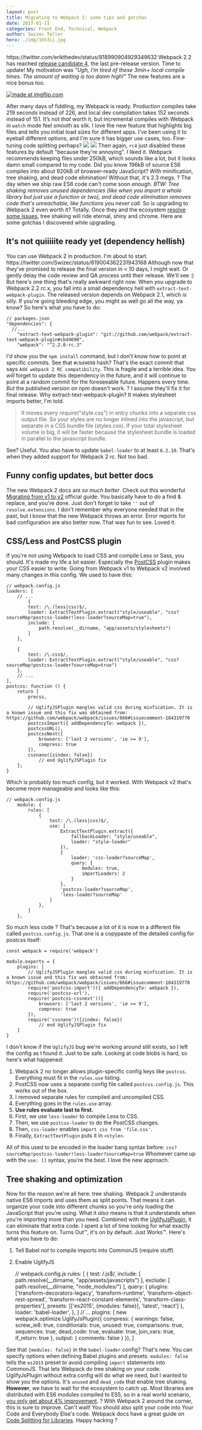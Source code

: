```yaml
---
layout: post
title: Migrating to Webpack 2: some tips and gotchas
date: 2017-01-11
categories: Front End, Technical, Webpack
author: Swizec Teller
hero: ./img/1hh3ii.jpg
---
```


https&#x3A;//twitter.com/erikthedev/status/818990904929349632 Webpack 2.2 has reached [release candidate 4](https://github.com/webpack/webpack/releases/tag/v2.2.0-rc.4), the last pre-release version. Time to update! My motivation was _"Ugh, I'm tired of these 3min+ local compile times. The amount of waiting is too damn high!"_ The new features are a nice bonus too.

[![](./img/1hh3ii.jpg "made at imgflip.com")](https://imgflip.com/i/1hh3ii)

After many days of fiddling, my Webpack is ready. Production compiles take 219 seconds instead of 226, and local dev compilation takes 152 seconds instead of 151. It’s not _that_ worth it, but incremental compiles with Webpack in `watch` mode feel smooth as silk. I love the new feature that highlights big files and tells you initial load sizes for different apps. I’ve been using it to eyeball different options, and I'm sure it has bigger use cases, too. Fine-tuning code splitting perhaps? ![](./img/Screen-Shot-2017-01-11-at-00.37.00.png) ![](./img/Screen-Shot-2017-01-11-at-00.38.28.png) Then again, `rc4` just disabled these features by default "because they're annoying". I liked it. Webpack recommends keeping files under 250kB, which sounds like a lot, but it looks damn small compared to my code. Did you know 196kB of source ES6 compiles into about 920kB of browser-ready JavaScript? _With_ minification, tree shaking, and dead code elimination! Without that, it's 2.3 megs. ? The day when we ship raw ES6 code can't come soon enough. _BTW: Tree shaking removes unused dependencies (like when you import a whole library but just use a function or two), and dead code elimination removes code that's unreachable, like functions you never call._ So is upgrading to Webpack 2 even worth it? Totally. Once they and the ecosystem [resolve some issues](https://github.com/webpack/webpack/issues/2867), tree shaking will ride eternal, shiny and chrome. Here are some gotchas I discovered while upgrading.

## It's not quiiiiite ready yet (dependency hellish)

You can use Webpack 2 in production. I'm about to start. https&#x3A;//twitter.com/Swizec/status/819004362231943168 Although now that they’ve promised to release the final version in &lt; 10 days, I might wait. Or gently delay the code review and QA process until their release. We'll see :) But here's one thing that's really awkward right now. When you upgrade to Webpack 2.2.rc.x, you fall into a small dependency hell with `extract-text-webpack-plugin`. The released version depends on Webpack 2.1, which is silly. If you're going bleeding edge, you might as well go all the way, ya know? So here's what you have to do:

    // packages.json
    "dependencies": {
      //...
        "extract-text-webpack-plugin": "git://github.com/webpack/extract-text-webpack-plugin#cbd4690",
        "webpack": "^2.2.0-rc.3"

I'd show you the `npm install` command, but I don't know how to point at specific commits. See that `#cbd4690` hash? That's the exact commit that says `Add webpack 2 RC compatibility`. This is fragile and a terrible idea. You _will_ forget to update this dependency in the future, and it will continue to point at a random commit for the foreseeable future. Happens every time. _But_ the published version on npm doesn't work. ? I assume they'll fix it for final release. Why extract-text-webpack-plugin? It makes stylesheet imports better, I'm told.

> It moves every require("style.css") in entry chunks into a separate css output file. So your styles are no longer inlined into the javascript, but separate in a CSS bundle file (styles.css). If your total stylesheet volume is big, it will be faster because the stylesheet bundle is loaded in parallel to the javascript bundle.

See? Useful. You also have to update `babel-loader` to at least `6.2.10`. That's when they added support for Webpack 2 rc. Not too bad.

## Funny config updates, but better docs

The new Webpack 2 docs are _so much better_. Check out this wonderful [Migrating from v1 to v2](https://webpack.js.org/guides/migrating/) official guide. You basically have to do a find & replace, and you're done. Just don't forget to take `''` out of `resolve.extensions`. I don't remember why everyone needed that in the past, but I know that the new Webpack throws an error. Error reports for bad configuration are also better now. That was fun to see. Loved it.

## CSS/Less and PostCSS plugin

If you're not using Webpack to load CSS and compile Less or Sass, you should. It's made my life a lot easier. Especially the [PostCSS](https://github.com/postcss/postcss) plugin makes your CSS easier to write. Going from Webpack v1 to Webpack v2 involved many changes in this config. We used to have this:

    // webpack.config.js
    loaders: [
        // ...
            {
            test: /\.(less|css)$/,
            loader: ExtractTextPlugin.extract("style/useable", "css?sourceMap!postcss-loader!less-loader?sourceMap=true"),
            include: [
                path.resolve(__dirname, "app/assets/stylesheets")
            ]
        },

        {
            test: /\.css$/,
            loader: ExtractTextPlugin.extract("style/useable", "css?sourceMap!postcss-loader?sourceMap=true")
        },
        // ...
    ],
    postcss: function () {
        return [
            precss,

            // UglifyJSPlugin mangles valid css during minfication. It is a known issue and this fix was obtained from: https://github.com/webpack/webpack/issues/666#issuecomment-184319770
            postcssImport({ addDependencyTo: webpack }),
            postcssURL(),
            postcssNext({
                browsers: ['last 2 versions', 'ie >= 9'],
                compress: true
            }),
            cssnano({zindex: false})
                // end UglifyJSPlugin fix
        ];
    }

Which is probably too much config, but it worked. With Webpack v2 that's become more manageable and looks like this:

    // webpack.config.js
        module: {
            rules: [
                {
                    test: /\.(less|css)$/,
                    use: [
                        ExtractTextPlugin.extract({
                            fallbackLoader: "style/useable",
                            loader: "style-loader"
                        }),
                        {
                            loader: 'css-loader?sourceMap',
                            query: {
                                modules: true,
                                importLoaders: 2
                            }
                        },
                        'postcss-loader?sourceMap',
                        'less-loader?sourceMap'
                    ]
                },
            ]
        },

So much less code ? That's because a lot of it is now in a different file called `postcss.config.js`. That one is a copypaste of the detailed config for postcss itself:

    const webpack = require('webpack')

    module.exports = {
        plugins: [
            // UglifyJSPlugin mangles valid css during minfication. It is a known issue and this fix was obtained from: https://github.com/webpack/webpack/issues/666#issuecomment-184319770
            require('postcss-import')({ addDependencyTo: webpack }),
            require('postcss-url'),
            require('postcss-cssnext')({
                browsers: ['last 2 versions', 'ie >= 9'],
                compress: true
            }),
            require('cssnano')({zindex: false})
                // end UglifyJSPlugin fix
        ]
    }

I don't know if the `UglifyJS` bug we're working around still exists, so I left the config as I found it. Just to be safe. Looking at code blobs is hard, so here's what happened:

1.  Webpack 2 no longer allows plugin-specific config keys like `postcss`. Everything must fit in the `rules.use` listing.
2.  PostCSS now uses a separate config file called `postcss.config.js`. This works out of the box.
3.  I removed separate rules for compiled and uncompiled CSS.
4.  Everything goes in the `rules.use` array.
5.  **Use rules evaluate last to first.**
6.  First, we use `less-loader` to compile Less to CSS.
7.  Then, we use `postcss-loader` to do the PostCSS changes.
8.  Then, `css-loader` enables `import css from 'file.css'`.
9.  Finally, `ExtractTextPlugin` puts it in `<style>`.

All of this used to be encoded in the loader bang syntax before: `css?sourceMap!postcss-loader!less-loader?sourceMap=true` Whomever came up with the `use: []` syntax, you're the best. I love the new approach.

## Tree shaking and optimization

Now for the reason we're all here: tree shaking. Webpack 2 understands native ES6 imports and uses them as split points. That means it can organize your code into different chunks so you're only loading the JavaScript that you're using. What it _also_ means is that it understands when you're importing more than you need. Combined with the [UglifyJsPlugin](https://www.npmjs.com/package/webpack-uglify-js-plugin), it can eliminate that extra code. I spent a lot of time looking for what exactly turns this feature on. Turns Out™, it's on by default. Just Works™. Here's what you have to do:

1.  Tell Babel _not_ to compile imports into CommonJS (require stuff)
2.  Enable UglifyJS


    // webpack.config.js
    rules: [
        {
            test: /\.js$/,
            include: [
                path.resolve(__dirname, "app/assets/javascripts")
            ],
            exclude: [
                path.resolve(__dirname, "node_modules/")
            ],
            query: {
                plugins: ['transform-decorators-legacy',
                          'transform-runtime',
                          'transform-object-rest-spread',
                          'transform-react-constant-elements',
                          'transform-class-properties'],
                presets: [['es2015', {modules: false}], 'latest', 'react']
            },
            loader: 'babel-loader',
        },
    ]
    // ...
    plugins: [
        new webpack.optimize.UglifyJsPlugin({
            compress: {
                warnings: false,
                screw_ie8: true,
                conditionals: true,
                unused: true,
                comparisons: true,
                sequences: true,
                dead_code: true,
                evaluate: true,
                join_vars: true,
                if_return: true
            },
            output: {
                comments: false
            }
        }),
    ]

See that `{modules: false}` in the `babel-loader` config? That's new. You can specify options when defining Babel plugins and presets. `modules: false` tells the `es2015` preset to avoid compiling `import` statements into CommonJS. That lets Webpack do tree shaking on your code. UglifyJsPlugin without extra config will do what we need, but I wanted to show you the options. It's `unused` and `dead_code` that enable tree shaking. **However**, we have to wait for the ecosystem to catch up. Most libraries are distributed with ES6 modules compiled to ES5, so in a real world scenario, [you only get about 4% improvement](https://github.com/webpack/webpack/issues/2867#issuecomment-271802246). ? With Webpack 2 around the corner, this is sure to improve. Can't wait! You should also split your code into Your Code and Everybody Else's code. Webpack docs have a great guide on [Code Splitting for Libraries](https://webpack.js.org/guides/code-splitting-libraries/). Happy hacking ?
